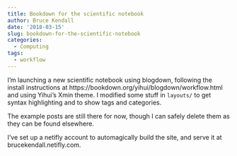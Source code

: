 ```yaml
---
title: Bookdown for the scientific notebook
author: Bruce Kendall
date: '2018-03-15'
slug: bookdown-for-the-scientific-notebook
categories:
  - Computing
tags:
  - workflow
---
```


I'm launching a new scientific notebook using blogdown, following the install instructions at https://bookdown.org/yihui/blogdown/workflow.html and using Yihui's Xmin theme. I modified some stuff in `layouts/` to get syntax highlighting and to show tags and categories.

The example posts are still there for now, though I can safely delete them as they can be found elsewhere.

I've set up a netifly account to automagically build the site, and serve it at brucekendall.netifly.com.

